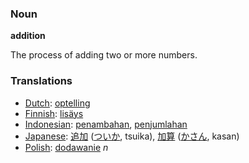 === Noun ===
'''addition'''

The process of adding two or more numbers.

=== Translations ===
*[[Dutch]]: [[optelling]]
*[[Finnish]]: [[lisäys]]
*[[Indonesian]]: [[tambah|penambahan]], [[jumlah|penjumlahan]]
*[[Japanese]]: [[追加]] ([[ついか]], tsuika), [[加算]] ([[かさん]], kasan)
*[[Polish]]: [[dodawanie]] ''n''
